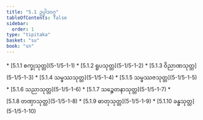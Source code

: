 ```yaml
---
title: "5.1 ဥပ္ပါဒဝဂ္ဂ"
tableOfContents: false
sidebar:
  order: 1
type: "tipitaka"
basket: "su"
book: "sn"
---
```



<DynamicBreadcrumb />



<TableOfContents book="sn" section="5.1">
* [5.1.1 စက္ခုသုတ္တ](5-1/5-1-1)
* [5.1.2 ရူပသုတ္တ](5-1/5-1-2)
* [5.1.3 ဝိညာဏသုတ္တ](5-1/5-1-3)
* [5.1.4 သမ္ဖဿသုတ္တ](5-1/5-1-4)
* [5.1.5 သမ္ဖဿဇသုတ္တ](5-1/5-1-5)
* [5.1.6 သညာသုတ္တ](5-1/5-1-6)
* [5.1.7 သဉ္စေတနာသုတ္တ](5-1/5-1-7)
* [5.1.8 တဏှာသုတ္တ](5-1/5-1-8)
* [5.1.9 ဓာတုသုတ္တ](5-1/5-1-9)
* [5.1.10 ခန္ဓသုတ္တ](5-1/5-1-10)
</TableOfContents>